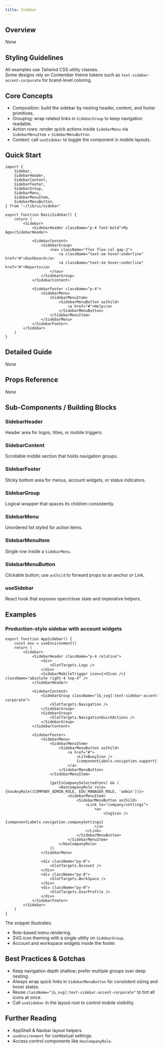 ```yaml
---
title: Sidebar
---
```


<!-- Edited by human: false -->
<!-- Examples count: 2 -->
<!-- Source examples: 0 -->
<!-- Playground examples: 0 -->
<!-- External examples: 2 -->
<!-- Import examples: 2 -->

## Overview
_None_

## Styling Guidelines
All examples use Tailwind CSS utility classes.  
Some designs rely on Contember theme tokens such as `text-sidebar-accent-corporate` for brand-level coloring.

## Core Concepts
- Composition: build the sidebar by nesting header, content, and footer primitives.  
- Grouping: wrap related links in `SidebarGroup` to keep navigation readable.  
- Action rows: render quick actions inside `SidebarMenu` via `SidebarMenuItem` + `SidebarMenuButton`.  
- Context: call `useSidebar` to toggle the component in mobile layouts.

## Quick Start
```tsx
import {
	Sidebar,
	SidebarHeader,
	SidebarContent,
	SidebarFooter,
	SidebarGroup,
	SidebarMenu,
	SidebarMenuItem,
	SidebarMenuButton,
} from '~/lib/ui/sidebar'

export function BasicSidebar() {
	return (
		<Sidebar>
			<SidebarHeader className="p-4 font-bold">My App</SidebarHeader>

			<SidebarContent>
				<SidebarGroup>
					<nav className="flex flex-col gap-2">
						<a className="text-sm hover:underline" href="#">Dashboard</a>
						<a className="text-sm hover:underline" href="#">Reports</a>
					</nav>
				</SidebarGroup>
			</SidebarContent>

			<SidebarFooter className="p-4">
				<SidebarMenu>
					<SidebarMenuItem>
						<SidebarMenuButton asChild>
							<a href="#">Help</a>
						</SidebarMenuButton>
					</SidebarMenuItem>
				</SidebarMenu>
			</SidebarFooter>
		</Sidebar>
	)
}
```

## Detailed Guide
_None_

## Props Reference
_None_

## Sub-Components / Building Blocks
### SidebarHeader
Header area for logos, titles, or mobile triggers.

### SidebarContent
Scrollable middle section that holds navigation groups.

### SidebarFooter
Sticky bottom area for menus, account widgets, or status indicators.

### SidebarGroup
Logical wrapper that spaces its children consistently.

### SidebarMenu
Unordered list styled for action items.

### SidebarMenuItem
Single row inside a `SidebarMenu`.

### SidebarMenuButton
Clickable button; use `asChild` to forward props to an anchor or Link.

### useSidebar
React hook that exposes open/close state and imperative helpers.

## Examples
### Production-style sidebar with account widgets
```tsx
export function AppSidebar() {
	const env = useEnvironment()
	return (
		<Sidebar>
			<SidebarHeader className="p-4 relative">
				<div>
					<SlotTargets.Logo />
				</div>
				<SidebarMobileTrigger icon={<XIcon />} className="absolute right-4 top-4" />
			</SidebarHeader>

			<SidebarContent>
				<SidebarGroup className="[&_svg]:text-sidebar-accent-corporate">
					<SlotTargets.Navigation />
				</SidebarGroup>
				<SidebarGroup>
					<SlotTargets.NavigationQuickActions />
				</SidebarGroup>
			</SidebarContent>

			<SidebarFooter>
				<SidebarMenu>
					<SidebarMenuItem>
						<SidebarMenuButton asChild>
							<a href="#">
								<LifeBuoyIcon />
								{componentLabels.navigation.support}
							</a>
						</SidebarMenuButton>
					</SidebarMenuItem>

					{getIsCompanySelected(env) && (
						<HasCompanyRole role={hasAnyRole([COMPANY_ADMIN_ROLE, EDU_MANAGER_ROLE, 'admin'])}>
							<SidebarMenuItem>
								<SidebarMenuButton asChild>
									<Link to="company/settings">
										<a>
											<CogIcon />
											{componentLabels.navigation.companySettings}
										</a>
									</Link>
								</SidebarMenuButton>
							</SidebarMenuItem>
						</HasCompanyRole>
					)}
				</SidebarMenu>

				<div className="py-0">
					<SlotTargets.Account />
				</div>
				<div className="py-0">
					<SlotTargets.WorkSpace />
				</div>
				<div className="py-0">
					<SlotTargets.UserProfile />
				</div>
			</SidebarFooter>
		</Sidebar>
	)
}
```
The snippet illustrates:  
- Role-based menu rendering.  
- SVG icon theming with a single utility on `SidebarGroup`.  
- Account and workspace widgets inside the footer.

## Best Practices & Gotchas
- Keep navigation depth shallow; prefer multiple groups over deep nesting.  
- Always wrap quick links in `SidebarMenuButton` for consistent sizing and hover states.  
- Reuse `className="[&_svg]:text-sidebar-accent-corporate"` to tint all icons at once.  
- Call `useSidebar` in the layout root to control mobile visibility.

## Further Reading
- AppShell & Navbar layout helpers.  
- `useEnvironment` for contextual settings.  
- Access control components like `HasCompanyRole`.

<!-- End of Generated Documentation -->